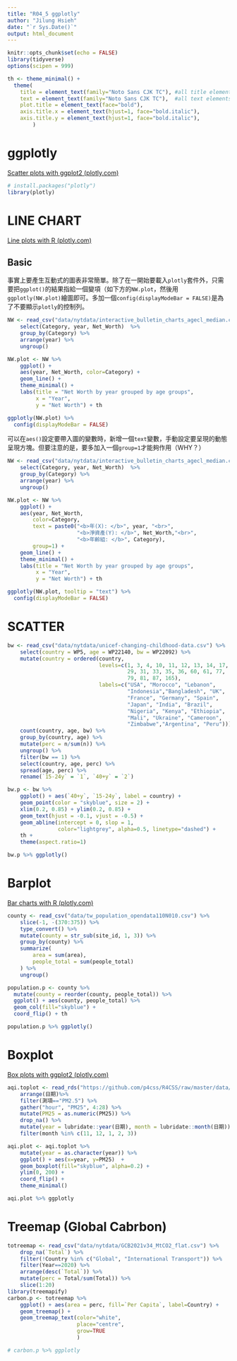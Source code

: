 ```yaml
---
title: "R04_5 ggplotly"
author: "Jilung Hsieh"
date: "`r Sys.Date()`"
output: html_document
---
```


```r
knitr::opts_chunk$set(echo = FALSE)
library(tidyverse)
options(scipen = 999)

th <- theme_minimal() + 
  theme(
    title = element_text(family="Noto Sans CJK TC"), #all title elements
    text = element_text(family="Noto Sans CJK TC"),  #all text elements
    plot.title = element_text(face="bold"),
    axis.title.x = element_text(hjust=1, face="bold.italic"),
    axis.title.y = element_text(hjust=1, face="bold.italic"),
        )

```

# ggplotly

[Scatter plots with ggplot2 (plotly.com)](https://plotly.com/ggplot2/line-and-scatter/)

```r

# install.packages("plotly")
library(plotly)
```

# LINE CHART

[Line plots with R (plotly.com)](https://plotly.com/r/line-charts/)

## Basic

事實上要產生互動式的圖表非常簡單。除了在一開始要載入`plotly`套件外，只需要把`ggplot()`的結果指給一個變項（如下方的`NW.plot`，然後用`ggplotly(NW.plot)`繪圖即可。多加一個`config(displayModeBar = FALSE)`是為了不要顯示`plotly`的控制列。

```r
NW <- read_csv("data/nytdata/interactive_bulletin_charts_agecl_median.csv") %>%
    select(Category, year, Net_Worth)  %>%
    group_by(Category) %>%
    arrange(year) %>%
    ungroup()

NW.plot <- NW %>%    
    ggplot() + 
    aes(year, Net_Worth, color=Category) + 
    geom_line() + 
    theme_minimal() + 
    labs(title = "Net Worth by year grouped by age groups",
         x = "Year",
         y = "Net Worth") + th

ggplotly(NW.plot) %>%
  config(displayModeBar = FALSE)
```

可以在`aes()`設定要帶入圖的變數時，新增一個`text`變數，手動設定要呈現的動態呈現方塊。但要注意的是，要多加入一個`group=1`才能夠作用（WHY？）

```r
NW <- read_csv("data/nytdata/interactive_bulletin_charts_agecl_median.csv") %>%
    select(Category, year, Net_Worth)  %>%
    group_by(Category) %>%
    arrange(year) %>%
    ungroup()

NW.plot <- NW %>%    
    ggplot() + 
    aes(year, Net_Worth, 
        color=Category, 
        text = paste0("<b>年(X): </b>", year, "<br>",
                      "<b>淨資產(Y): </b>", Net_Worth,"<br>",
                      "<b>年齡組: </b>", Category),
        group=1) + 
    geom_line() + 
    theme_minimal() + 
    labs(title = "Net Worth by year grouped by age groups",
         x = "Year",
         y = "Net Worth") + th

ggplotly(NW.plot, tooltip = "text") %>%
  config(displayModeBar = FALSE)
```

# SCATTER

```r
bw <- read_csv("data/nytdata/unicef-changing-childhood-data.csv") %>% 
    select(country = WP5, age = WP22140, bw = WP22092) %>%
    mutate(country = ordered(country, 
                             levels=c(1, 3, 4, 10, 11, 12, 13, 14, 17, 
                                      29, 31, 33, 35, 36, 60, 61, 77, 
                                      79, 81, 87, 165), 
                             labels=c("USA", "Morocco", "Lebanon",
                                      "Indonesia","Bangladesh", "UK", 
                                      "France", "Germany", "Spain", 
                                      "Japan", "India", "Brazil", 
                                      "Nigeria", "Kenya", "Ethiopia",
                                      "Mali", "Ukraine", "Cameroon", 
                                      "Zimbabwe","Argentina", "Peru"))) %>%
    count(country, age, bw) %>%
    group_by(country, age) %>%
    mutate(perc = n/sum(n)) %>% 
    ungroup() %>%
    filter(bw == 1) %>%
    select(country, age, perc) %>%
    spread(age, perc) %>%
    rename(`15-24y` = `1`, `40+y` = `2`)
```

```r
bw.p <- bw %>%
    ggplot() + aes(`40+y`, `15-24y`, label = country) + 
    geom_point(color = "skyblue", size = 2) + 
    xlim(0.2, 0.85) + ylim(0.2, 0.85) + 
    geom_text(hjust = -0.1, vjust = -0.5) + 
    geom_abline(intercept = 0, slop = 1, 
                color="lightgrey", alpha=0.5, linetype="dashed") + 
    th + 
    theme(aspect.ratio=1)
```

```r
bw.p %>% ggplotly()
```

# Barplot

[Bar charts with R (plotly.com)](https://plotly.com/r/bar-charts/)

```r
county <- read_csv("data/tw_population_opendata110N010.csv") %>%
    slice(-1, -(370:375)) %>%
    type_convert() %>%
    mutate(county = str_sub(site_id, 1, 3)) %>%
    group_by(county) %>%
    summarize(
        area = sum(area), 
        people_total = sum(people_total)
    ) %>%
    ungroup()

population.p <- county %>%
  mutate(county = reorder(county, people_total)) %>%
  ggplot() + aes(county, people_total) %>%
  geom_col(fill="skyblue") +
  coord_flip() + th
```

```r
population.p %>% ggplotly()
```

# Boxplot

[Box plots with ggplot2 (plotly.com)](https://plotly.com/ggplot2/box-plots/)

```r
aqi.toplot <- read_rds("https://github.com/p4css/R4CSS/raw/master/data/AQI_Chaozhou.rds") %>%
    arrange(日期)%>%
    filter(測項=="PM2.5") %>%
    gather("hour", "PM25", 4:28) %>%
    mutate(PM25 = as.numeric(PM25)) %>%
    drop_na() %>%
    mutate(year = lubridate::year(日期), month = lubridate::month(日期)) %>%
    filter(month %in% c(11, 12, 1, 2, 3))

aqi.plot <- aqi.toplot %>%
    mutate(year = as.character(year)) %>%
    ggplot() + aes(x=year, y=PM25)  + 
    geom_boxplot(fill="skyblue", alpha=0.2) + 
    ylim(0, 200) + 
    coord_flip() + 
    theme_minimal()
```

```r
aqi.plot %>% ggplotly
```

# Treemap (Global Cabrbon)

```r
totreemap <- read_csv("data/nytdata/GCB2021v34_MtCO2_flat.csv") %>% 
    drop_na(`Total`) %>%
    filter(!Country %in% c("Global", "International Transport")) %>%
    filter(Year==2020) %>%
    arrange(desc(`Total`)) %>%
    mutate(perc = Total/sum(Total)) %>%
    slice(1:20)
library(treemapify)
carbon.p <- totreemap %>%
    ggplot() + aes(area = perc, fill=`Per Capita`, label=Country) +
    geom_treemap() + 
    geom_treemap_text(color="white", 
                      place="centre", 
                      grow=TRUE
                      )
```

```r
# carbon.p %>% ggplotly
```
